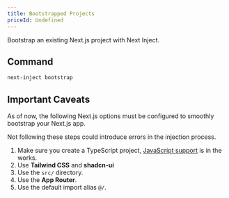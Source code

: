 ```yaml
---
title: Bootstrapped Projects
priceId: Undefined
---
```


Bootstrap an existing Next.js project with Next Inject.

## Command

```bash
next-inject bootstrap
```

## Important Caveats

As of now, the following Next.js options must be configured to smoothly bootstrap your Next.js app.

Not following these steps could introduce errors in the injection process.

1. Make sure you create a TypeScript project, [JavaScript support](/plugins/javascript-support) is in the works.
2. Use **Tailwind CSS** and **shadcn-ui**
3. Use the `src/` directory.
4. Use the **App Router**.
5. Use the default import alias `@/`.
